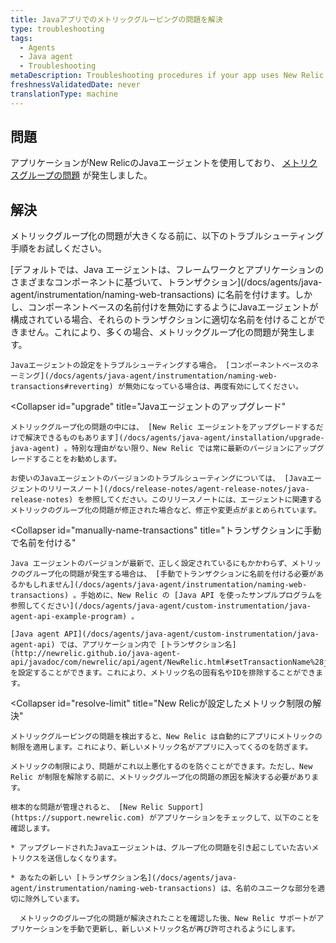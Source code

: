 ```yaml
---
title: Javaアプリでのメトリックグルーピングの問題を解決
type: troubleshooting
tags:
  - Agents
  - Java agent
  - Troubleshooting
metaDescription: Troubleshooting procedures if your app uses New Relic's Java agent and metric grouping issues have occurred.
freshnessValidatedDate: never
translationType: machine
---
```


## 問題

アプリケーションがNew RelicのJavaエージェントを使用しており、 [メトリクスグループの問題](/docs/agents/manage-apm-agents/troubleshooting/metric-grouping-issues) が発生しました。

## 解決

メトリックグループ化の問題が大きくなる前に、以下のトラブルシューティング手順をお試しください。

<CollapserGroup>
  <Collapser
    id="reconfigure-java"
    title="コンポーネントベースのネーミングが有効になっていること"
  >
    [デフォルトでは、Java エージェントは、フレームワークとアプリケーションのさまざまなコンポーネントに基づいて、トランザクション](/docs/agents/java-agent/instrumentation/naming-web-transactions) に名前を付けます。しかし、コンポーネントベースの名前付けを無効にするようにJavaエージェントが構成されている場合、それらのトランザクションに適切な名前を付けることができません。これにより、多くの場合、メトリックグループ化の問題が発生します。

    Javaエージェントの設定をトラブルシューティングする場合。 [コンポーネントベースのネーミング](/docs/agents/java-agent/instrumentation/naming-web-transactions#reverting) が無効になっている場合は、再度有効にしてください。
  </Collapser>

  <Collapser
    id="upgrade"
    title="Javaエージェントのアップグレード"
  >
    メトリックグループ化の問題の中には、 [New Relic エージェントをアップグレードするだけで解決できるものもあります](/docs/agents/java-agent/installation/upgrade-java-agent) 。特別な理由がない限り、New Relic では常に最新のバージョンにアップグレードすることをお勧めします。

    お使いのJavaエージェントのバージョンのトラブルシューティングについては、 [Javaエージェントのリリースノート](/docs/release-notes/agent-release-notes/java-release-notes) を参照してください。このリリースノートには、エージェントに関連するメトリックのグループ化の問題が修正された場合など、修正や変更点がまとめられています。
  </Collapser>

  <Collapser
    id="manually-name-transactions"
    title="トランザクションに手動で名前を付ける"
  >
    Java エージェントのバージョンが最新で、正しく設定されているにもかかわらず、メトリックのグループ化の問題が発生する場合は、 [手動でトランザクションに名前を付ける必要があるかもしれません](/docs/agents/java-agent/instrumentation/naming-web-transactions) 。手始めに、New Relic の [Java API を使ったサンプルプログラムを参照してください](/docs/agents/java-agent/custom-instrumentation/java-agent-api-example-program) 。

    [Java agent API](/docs/agents/java-agent/custom-instrumentation/java-agent-api) では、アプリケーション内で [トランザクション名](http://newrelic.github.io/java-agent-api/javadoc/com/newrelic/api/agent/NewRelic.html#setTransactionName%28java.lang.String,%20java.lang.String%29) を設定することができます。これにより、メトリック名の固有名やIDを排除することができます。
  </Collapser>

  <Collapser
    id="resolve-limit"
    title="New Relicが設定したメトリック制限の解決"
  >
    メトリックグルーピングの問題を検出すると、New Relic は自動的にアプリにメトリックの制限を適用します。これにより、新しいメトリック名がアプリに入ってくるのを防ぎます。

    メトリックの制限により、問題がこれ以上悪化するのを防ぐことができます。ただし、New Relic が制限を解除する前に、メトリックグループ化の問題の原因を解決する必要があります。

    根本的な問題が管理されると、 [New Relic Support](https://support.newrelic.com) がアプリケーションをチェックして、以下のことを確認します。

    * アップグレードされたJavaエージェントは、グループ化の問題を引き起こしていた古いメトリクスを送信しなくなります。

    * あなたの新しい [トランザクション名](/docs/agents/java-agent/instrumentation/naming-web-transactions) は、名前のユニークな部分を適切に除外しています。

      メトリックのグループ化の問題が解決されたことを確認した後、New Relic サポートがアプリケーションを手動で更新し、新しいメトリック名が再び許可されるようにします。
  </Collapser>
</CollapserGroup>